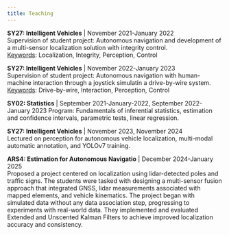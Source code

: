 ```yaml
---
title: Teaching
---
```


**SY27: Intelligent Vehicles** | November 2021-January 2022
<br />
Supervision of student project: Autonomous navigation and development of a multi-sensor localization solution with integrity control.
<br />
<u>Keywords</u>: Localization, Integrity, Perception, Control

**SY27: Intelligent Vehicles** | November 2022-January 2023
<br />
Supervision of student project: Autonomous navigation with human-machine interaction through a joystick simulatin a drive-by-wire system.
<br />
<u>Keywords</u>: Drive-by-wire, Interaction, Perception, Control


**SY02: Statistics** | September 2021-January-2022, September 2022-January 2023
Program: Fundamentals of inferential statistics, estimation and confidence intervals, parametric tests, linear regression.

**SY27: Intelligent Vehicles** | November 2023, November 2024
<br />
Lectured on perception for autonomous vehicle localization, multi-modal automatic annotation, and YOLOv7 training.
<br />

**ARS4: Estimation for Autonomous Navigatio** | December 2024-January 2025
<br />
Proposed a project centered on localization using lidar-detected poles and traffic signs. The students were tasked with designing a multi-sensor fusion approach that integrated GNSS, lidar measurements associated with mapped elements, and vehicle kinematics. The project began with simulated data without any data association step, progressing to experiments with real-world data. They implemented and evaluated Extended and Unscented Kalman Filters to achieve improved localization accuracy and consistency.
<br />
